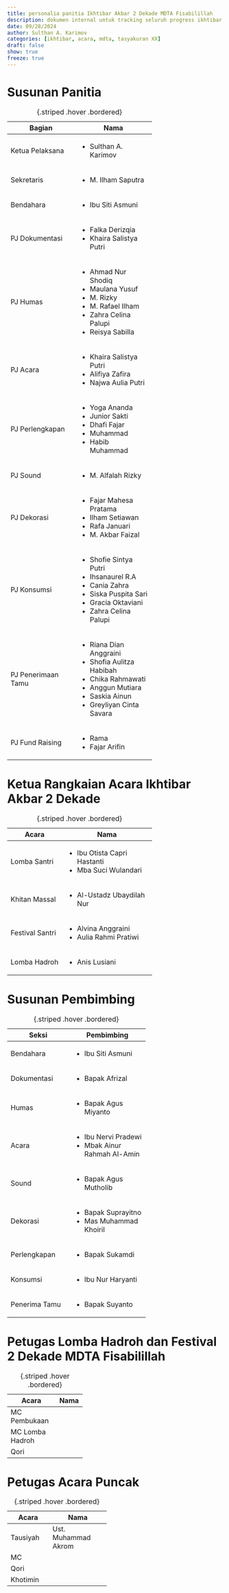 ```yaml
---
title: personalia panitia Ikhtibar Akbar 2 Dekade MDTA Fisabilillah
description: dokumen internal untuk tracking seluruh progress ikhtibar
date: 09/28/2024
author: Sulthan A. Karimov
categories: [ikhtibar, acara, mdta, tasyakuran XX]
draft: false
show: true
freeze: true
---
```


# Susunan Panitia
+--------------------+--------------------------+
| Bagian             | Nama                     |
+====================+==========================+
| Ketua Pelaksana    | * Sulthan A. Karimov     |
+--------------------+--------------------------+
| Sekretaris         | * M. Ilham Saputra       |
+--------------------+--------------------------+
| Bendahara          | * Ibu Siti Asmuni        |
+--------------------+--------------------------+
| PJ Dokumentasi     | * Falka Derizqia         |
|                    | * Khaira Salistya Putri  |
+--------------------+--------------------------+
| PJ Humas           | * Ahmad Nur Shodiq       |
|                    | * Maulana Yusuf          |
|                    | * M. Rizky               |
|                    | * M. Rafael Ilham        |
|                    | * Zahra Celina Palupi    |
|                    | * Reisya Sabilla         |
+--------------------+--------------------------+
| PJ Acara           | * Khaira Salistya Putri  |
|                    | * Alifiya Zafira         |
|                    | * Najwa Aulia Putri      |
+--------------------+--------------------------+
| PJ Perlengkapan    | * Yoga Ananda            |
|                    | * Junior Sakti           |
|                    | * Dhafi Fajar            |
|                    | * Muhammad               |
|                    | * Habib Muhammad         |
+--------------------+--------------------------+
| PJ Sound           | * M. Alfalah Rizky       |
+--------------------+--------------------------+
| PJ Dekorasi        | * Fajar Mahesa Pratama   |
|                    | * Ilham Setiawan         |
|                    | * Rafa Januari           |
|                    | * M. Akbar Faizal        |
+--------------------+--------------------------+
| PJ Konsumsi        | * Shofie Sintya Putri    |
|                    | * Ihsanaurel R.A         |
|                    | * Cania Zahra            |
|                    | * Siska Puspita Sari     |
|                    | * Gracia Oktaviani       |
|                    | * Zahra Celina Palupi    |
+--------------------+--------------------------+
| PJ Penerimaan Tamu | * Riana Dian Anggraini   |
|                    | * Shofia Aulitza Habibah |
|                    | * Chika Rahmawati        |
|                    | * Anggun Mutiara         |
|                    | * Saskia Ainun           |
|                    | * Greyliyan Cinta Savara |
+--------------------+--------------------------+
| PJ Fund Raising    | * Rama                   |
|                    | * Fajar Arifin           |
+--------------------+--------------------------+
: {.striped .hover .bordered}

# Ketua Rangkaian Acara Ikhtibar Akbar 2 Dekade
+-----------------+-----------------------------+
| Acara           | Nama                        |
+=================+=============================+
| Lomba Santri    | * Ibu Otista Capri Hastanti |
|                 | * Mba Suci Wulandari        |
+-----------------+-----------------------------+
| Khitan Massal   | * Al-Ustadz Ubaydilah Nur   |
+-----------------+-----------------------------+
| Festival Santri | * Alvina Anggraini          |
|                 | * Aulia Rahmi Pratiwi       |
+-----------------+-----------------------------+
| Lomba Hadroh    | * Anis Lusiani              |
+-----------------+-----------------------------+
: {.striped .hover .bordered}

# Susunan Pembimbing
+---------------+-----------------------------+
| Seksi         | Pembimbing                  |
+===============+=============================+
| Bendahara     | * Ibu Siti Asmuni           |
+---------------+-----------------------------+
| Dokumentasi   | * Bapak Afrizal             |
+---------------+-----------------------------+
| Humas         | * Bapak Agus Miyanto        |
+---------------+-----------------------------+
| Acara         | * Ibu Nervi Pradewi         |
|               | * Mbak Ainur Rahmah Al-Amin |
+---------------+-----------------------------+
| Sound         | * Bapak Agus Mutholib       |
+---------------+-----------------------------+
| Dekorasi      | * Bapak Suprayitno          |
|               | * Mas Muhammad Khoiril      |
+---------------+-----------------------------+
| Perlengkapan  | * Bapak Sukamdi             |
+---------------+-----------------------------+
| Konsumsi      | * Ibu Nur Haryanti          |
+---------------+-----------------------------+
| Penerima Tamu | * Bapak Suyanto             |
+---------------+-----------------------------+
: {.striped .hover .bordered}

# Petugas Lomba Hadroh dan Festival 2 Dekade MDTA Fisabilillah
+-----------------+------+
| Acara           | Nama |
+=================+======+
| MC Pembukaan    |      |
+-----------------+------+
| MC Lomba Hadroh |      |
+-----------------+------+
| Qori            |      |
+-----------------+------+
: {.striped .hover .bordered}

# Petugas Acara Puncak
+----------+---------------------+
| Acara    | Nama                |
+==========+=====================+
| Tausiyah | Ust. Muhammad Akrom |
+----------+---------------------+
| MC       |                     |
+----------+---------------------+
| Qori     |                     |
+----------+---------------------+
| Khotimin |                     |
+----------+---------------------+
: {.striped .hover .bordered}


